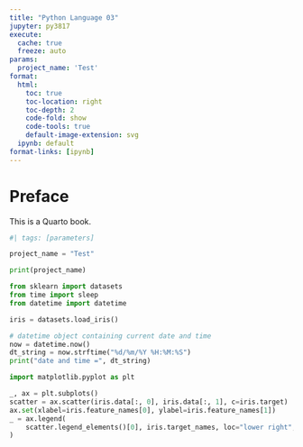 ```yaml
---
title: "Python Language 03"
jupyter: py3817
execute:
  cache: true
  freeze: auto
params:
  project_name: 'Test'
format:
  html:
    toc: true
    toc-location: right
    toc-depth: 2
    code-fold: show
    code-tools: true
    default-image-extension: svg
  ipynb: default
format-links: [ipynb]
---
```


# Preface {.unnumbered}

This is a Quarto book.

```python
#| tags: [parameters]

project_name = "Test"

```

```python

print(project_name)

```

```python

from sklearn import datasets
from time import sleep
from datetime import datetime

iris = datasets.load_iris()

# datetime object containing current date and time
now = datetime.now()
dt_string = now.strftime("%d/%m/%Y %H:%M:%S")
print("date and time =", dt_string)

```

```python

import matplotlib.pyplot as plt

_, ax = plt.subplots()
scatter = ax.scatter(iris.data[:, 0], iris.data[:, 1], c=iris.target)
ax.set(xlabel=iris.feature_names[0], ylabel=iris.feature_names[1])
_ = ax.legend(
    scatter.legend_elements()[0], iris.target_names, loc="lower right", title="Classes"
)

```
